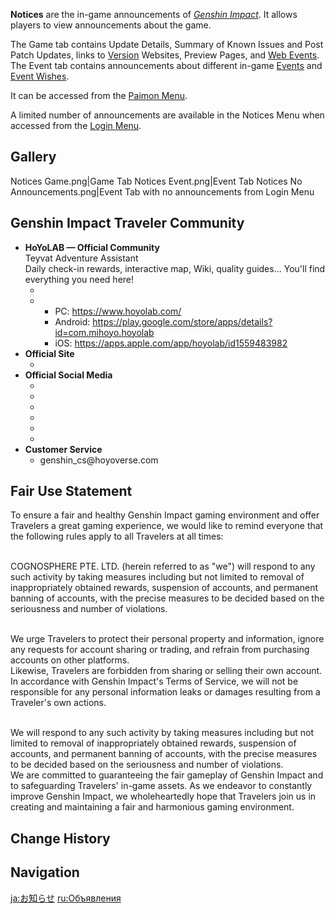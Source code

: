 {{Terminology Infobox
|image = Notices.png
|type  = Game Systems
|group = Menus
}}
'''Notices''' are the in-game announcements of ''[[Genshin Impact]]''. It allows players to view announcements about the game.

The Game tab contains Update Details, Summary of Known Issues and Post Patch Updates, links to [[Version]] Websites, Preview Pages, and [[Web Events]]. The Event tab contains announcements about different in-game [[Events]] and [[Event Wishes]].

It can be accessed from the [[Paimon Menu]].

A limited number of announcements are available in the Notices Menu when accessed from the [[Login Menu]].

==Gallery==
<gallery>
Notices Game.png|Game Tab
Notices Event.png|Event Tab
Notices No Announcements.png|Event Tab with no announcements from Login Menu
</gallery>

==Genshin Impact Traveler Community==
* '''HoYoLAB &mdash; Official Community'''<br />Teyvat Adventure Assistant<br />Daily check-in rewards, interactive map, Wiki, quality guides... You'll find everything you need here!
** {{Color|menu|[https://www.hoyolab.com/ HoYoLAB Community]}}
** {{Color|menu|Click to Download the HoYoLAB App}}
*** PC: https://www.hoyolab.com/
*** Android: https://play.google.com/store/apps/details?id=com.mihoyo.hoyolab
*** iOS: https://apps.apple.com/app/hoyolab/id1559483982
* '''Official Site'''
** {{Color|menu|[https://genshin.hoyoverse.com/ Official Site]}}
* '''Official Social Media'''
** {{Color|menu|[https://discord.gg/genshinimpact Official Discord]}}
** {{Color|menu|[https://www.facebook.com/GenshinImpact/ Official Facebook]}}
** {{Color|menu|[https://twitter.com/GenshinImpact Official Twitter]}}
** {{Color|menu|[https://www.youtube.com/c/GenshinImpact Official YouTube]}}
** {{Color|menu|[https://www.twitch.tv/genshinimpactofficial Official Twitch]}}
** {{Color|menu|[https://www.reddit.com/r/Genshin_Impact/ Official Reddit]}}
* '''Customer Service'''
** genshin_cs@hoyoverse.com

==Fair Use Statement==
To ensure a fair and healthy Genshin Impact gaming environment and offer Travelers a great gaming experience, we would like to remind everyone that the following rules apply to all Travelers at all times:

{{Color|menu|1) The use of plug-ins, accelerators, and other third-party tools that affect the fairness of the game is strictly forbidden.}}<br />
COGNOSPHERE PTE. LTD. (herein referred to as "we") will respond to any such activity by taking measures including but not limited to removal of inappropriately obtained rewards, suspension of accounts, and permanent banning of accounts, with the precise measures to be decided based on the seriousness and number of violations.

{{Color|menu|2) The sale, purchase, or transfer of accounts by any means is strictly forbidden.}}<br />
We urge Travelers to protect their personal property and information, ignore any requests for account sharing or trading, and refrain from purchasing accounts on other platforms.<br />Likewise, Travelers are forbidden from sharing or selling their own account.<br />In accordance with Genshin Impact's Terms of Service, we will not be responsible for any personal information leaks or damages resulting from a Traveler's own actions.

{{Color|menu|3) Top-up via non-official channels and third parties is strictly forbidden.}}<br />
We will respond to any such activity by taking measures including but not limited to removal of inappropriately obtained rewards, suspension of accounts, and permanent banning of accounts, with the precise measures to be decided based on the seriousness and number of violations.<br />We are committed to guaranteeing the fair gameplay of Genshin Impact and to safeguarding Travelers' in-game assets. As we endeavor to constantly improve Genshin Impact, we wholeheartedly hope that Travelers join us in creating and maintaining a fair and harmonious gaming environment.

==Change History==
{{Change History|1.0}}

==Navigation==
{{Game Systems Navbox}}

[[ja:お知らせ]]
[[ru:Объявления]]